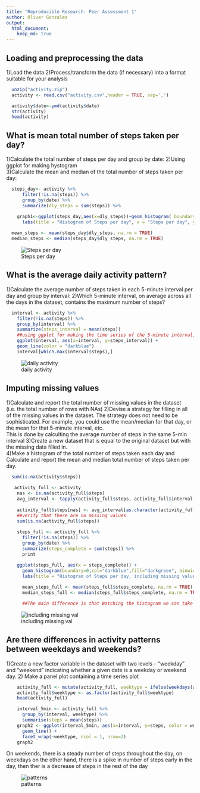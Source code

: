 ```yaml
---
title: "Reproducible Research: Peer Assessment 1"
author: Oliver Gonzalez
output: 
  html_document:
    keep_md: true
---
```



## Loading and preprocessing the data
1)Load the data
2)Process/transform the data (if necessary) into a format suitable for your analysis
```r
  unzip("activity.zip")
  activity <- read.csv("activity.csv",header = TRUE, sep=',')

  activity$date<-ymd(activity$date)
  str(activity)
  head(activity)
```
## What is mean total number of steps taken per day?
1)Calculate the total number of steps per day and group by date:
2)Using ggplot for making hystogram    
3)Calculate the mean and median of the total number of steps taken per day:
```r

  steps_day<- activity %>%
      filter(!is.na(steps)) %>%
      group_by(date) %>%
      summarize(dly_steps = sum(steps)) %>%

    graph1<-ggplot(steps_day,aes(x=dly_steps))+geom_histogram( boundary=0,col="darkblue",fill="darkgreen",binwidth = 1200) +
      labs(title = "Histogram of Steps per day", x = "Steps per day", y =  "Frequency")+scale_x_continuous(breaks=seq(0,25000,2500))+scale_y_continuous(breaks=seq(0,26,2))
 
  mean_steps <- mean(steps_day$dly_steps, na.rm = TRUE)
  median_steps <- median(steps_day$dly_steps, na.rm = TRUE)
``` 
![Steps per day](instructions_fig/graph1.png) 
 
## What is the average daily activity pattern?
1)Calculate the average number of steps taken in each 5-minute interval per day and group by interval:
2)Which 5-minute interval, on average across all the days in the dataset, contains the maximum number of steps?
```r
  interval <- activity %>%
    filter(!is.na(steps)) %>%
    group_by(interval) %>%
    summarize(steps_interval = mean(steps))
    ##using ggplot for making the time series of the 5-minute interval, and the average of steps
    ggplot(interval, aes(x=interval, y=steps_interval)) +
    geom_line(color = "darkblue")
    interval[which.max(interval$steps),]
```
![daily activity](instructions_fig/graph2.png) 

## Imputing missing values
1)Calculate and report the total number of missing values in the dataset (i.e. the total number of rows with NAs)
2)Devise a strategy for filling in all of the missing values in the dataset. The strategy does not need to be sophisticated. For           example, you could use the mean/median for that day, or the mean for that 5-minute interval, etc.  
  This is done by calculting the average number of steps in the same 5-min interval
3)Create a new dataset that is equal to the original dataset but with the missing data filled in.  
4)Make a histogram of the total number of steps taken each day and Calculate and report the mean and median total number of steps taken per day.    

```r
  sum(is.na(activity$steps))
 
   activity_full <- activity
    nas <- is.na(activity_full$steps)
    avg_interval <- tapply(activity_full$steps, activity_full$interval, mean, na.rm=TRUE, simplify=TRUE)
    
    activity_full$steps[nas] <- avg_interval[as.character(activity_full$interval[nas])]
    ##verify that there are no missing values
    sum(is.na(activity_full$steps))
    
    steps_full <- activity_full %>%
      filter(!is.na(steps)) %>%
      group_by(date) %>%
      summarize(steps_complete = sum(steps)) %>%
      print

    ggplot(steps_full, aes(x = steps_complete)) +
      geom_histogram(boundary=0,col="darkblue",fill="darkgreen", binwidth = 1200) +
      labs(title = "Histogram of Steps per day, including missing values", x = "Steps per day", y =      "Frequency")+scale_x_continuous(breaks=seq(0,25000,2500))+scale_y_continuous(breaks=seq(0,26,2))
      
      mean_steps_full <- mean(steps_full$steps_complete, na.rm = TRUE)
      median_steps_full <- median(steps_full$steps_complete, na.rm = TRUE)

      ##The main difference is that Watching the histogram we can take note tha the change is in the interval between 10000 and 12500         ##steps, grown from a frequency of 12 to a frequency of 20            
```
![including missing val](instructions_fig/Graph3.png) 

## Are there differences in activity patterns between weekdays and weekends?
1)Create a new factor variable in the dataset with two levels – “weekday” and “weekend” indicating whether a given date is a weekday or weekend day.
2) Make a panel plot containing a time series plot
```r
    activity_full <- mutate(activity_full, weektype = ifelse(weekdays(activity_full$date) == "Saturday" | weekdays(activity_full$date)       == "Sunday", "weekend", "weekday"))
    activity_full$weektype <- as.factor(activity_full$weektype)
    head(activity_full)

    interval_5min <- activity_full %>%
      group_by(interval, weektype) %>%
      summarise(steps = mean(steps))
    graph2 <- ggplot(interval_5min, aes(x=interval, y=steps, color = weektype)) +
      geom_line() +
      facet_wrap(~weektype, ncol = 1, nrow=2)
    graph2
```
On weekends, there is a steady number of steps throughout the day, on weekdays on the other hand, there is a spike in number of steps early in the day, then ther is a decrease of steps in the rest of the day
 
![patterns](instructions_fig/Graph4.png) 
 
 
